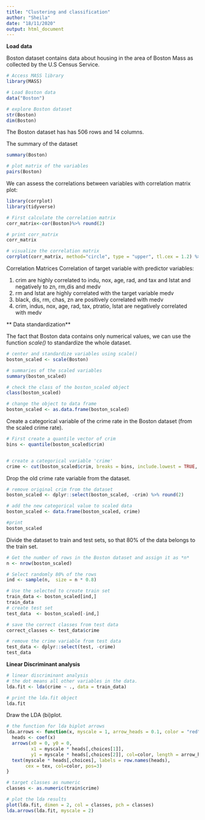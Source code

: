 ```yaml
---
title: "Clustering and classification"
author: "Sheila"
date: "18/11/2020"
output: html_document
---
```

**Load data **

Boston dataset contains data about housing in the area of Boston Mass as collected by the U.S Census Service.
```r
# Access MASS library 
library(MASS)

# Load Boston data
data("Boston")
```

```r
# explore Boston dataset
str(Boston)
dim(Boston)
```
The Boston dataset has has 506 rows and 14 columns. 

The summary of the dataset
```r
summary(Boston)

# plot matrix of the variables
pairs(Boston)

```


We can assess the correlations between variables with correlation matrix plot:

```r
library(corrplot)
library(tidyverse)

# First calculate the correlation matrix 
corr_matrix<-cor(Boston)%>% round(2)

# print corr_matrix
corr_matrix

# visualize the correlation matrix
corrplot(corr_matrix, method="circle", type = "upper", tl.cex = 1.2) %>% round(2)
```

Correlation Matrices
Correlation of target variable with predictor variables:

1. crim are highly correlated to indu, nox, age, rad, and tax and Istat and negatively to zn, rm,dis and medv
2. rm and lstat are highly correlated with the target variable medv
3. black, dis, rm, chas, zn are positively correlated with medv
4. crim, indus, nox, age, rad, tax, ptratio, lstat are negatively correlated with medv


** Data standardization**

The fact that Boston data contains only numerical values, we can use the function *scale()* to standardize the whole dataset.

```r
# center and standardize variables using scale()
boston_scaled <- scale(Boston)

# summaries of the scaled variables
summary(boston_scaled)

# check the class of the boston_scaled object
class(boston_scaled)

# change the object to data frame
boston_scaled <- as.data.frame(boston_scaled)
```

Create a categorical variable of the crime rate in the Boston dataset (from the scaled crime rate).

```r
# First create a quantile vector of crim 
bins <- quantile(boston_scaled$crim)


# create a categorical variable 'crime'
crime <- cut(boston_scaled$crim, breaks = bins, include.lowest = TRUE, label=c("low", "med_low", "med_high", "high")) 
```


Drop the old crime rate variable from the dataset.

```r
# remove original crim from the dataset
boston_scaled <- dplyr::select(boston_scaled, -crim) %>% round(2)

# add the new categorical value to scaled data
boston_scaled <- data.frame(boston_scaled, crime)

#print
boston_scaled 
```


 Divide the dataset to train and test sets, so that 80% of the data belongs to the train set.
```r
# Get the number of rows in the Boston dataset and assign it as *n* 
n <- nrow(boston_scaled)

# Select randomly 80% of the rows
ind <- sample(n,  size = n * 0.8)

# Use the selected to create train set
train_data <- boston_scaled[ind,]
train_data
# create test set 
test_data  <- boston_scaled[-ind,]

# save the correct classes from test data
correct_classes <- test_data$crime

# remove the crime variable from test data
test_data <- dplyr::select(test, -crime)
test_data
```

**Linear Discriminant analysis**

```r

# linear discriminant analysis
# the dot means all other variables in the data.
lda.fit <- lda(crime ~ ., data = train_data) 

# print the lda.fit object
lda.fit 

```


Draw the LDA (bi)plot.

```r
# the function for lda biplot arrows
lda.arrows <- function(x, myscale = 1, arrow_heads = 0.1, color = "red", tex = 0.75, choices = c(1,2)){
  heads <- coef(x)
  arrows(x0 = 0, y0 = 0, 
         x1 = myscale * heads[,choices[1]], 
         y1 = myscale * heads[,choices[2]], col=color, length = arrow_heads)
  text(myscale * heads[,choices], labels = row.names(heads), 
       cex = tex, col=color, pos=3)
}

# target classes as numeric
classes <- as.numeric(train$crime)

# plot the lda results
plot(lda.fit, dimen = 2, col = classes, pch = classes)
lda.arrows(lda.fit, myscale = 2)
```



